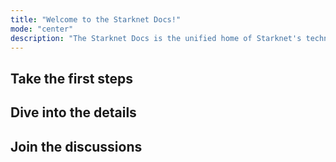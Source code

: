 ```yaml
---
title: "Welcome to the Starknet Docs!"
mode: "center"
description: "The Starknet Docs is the unified home of Starknet's technical documentation, aimed to help you navigate the world of Starknet and unlock the full potential of Ethereum and Bitcoin."
---
```


## Take the first steps
<Columns cols={2}>
<Card
  title="Starknet 101"
  icon="cubes"
  href="/getting-started/what-is-starknet"
>
</Card>
<Card
  title="Starknet By Example"
  icon="person-chalkboard"
  href="https://starknet-by-example-archive.voyager.online/"
>
</Card>
</Columns>

## Dive into the details
<Columns cols={2}>
<Card
  title="Cairo Book"
  icon="book-open"
  href="https://www.starknet.io/cairo-book/title-page.html"
>
</Card>
<Card
  title="S-two Book"
  icon="book-open"
  href="https://zksecurity.github.io/stwo-book/"
>
</Card>
</Columns>

<Columns cols={2}>
<Card
  title="Corelib Docs"
  icon="files"
  href="https://docs.cairo-lang.org/core/tmp/"
>
</Card>
<Card
  title="API Docs"
  icon="files"
  href="https://github.com/starkware-libs/starknet-specs/blob/master/api/starknet_api_openrpc.json"
>
</Card>
</Columns>

## Join the discussions
<Columns cols={3}>
<Card
  title="Official forum"
  icon="messages"
  href="https://community.starknet.io/"
>
</Card>
<Card
  title="Telegram group"
  icon="telegram"
  href="https://t.me/sncorestars"
>
</Card>
<Card
  title="Discord channel"
  icon="discord"
  href="https://discord.com/channels/793094838509764618"
>
</Card>
</Columns>
